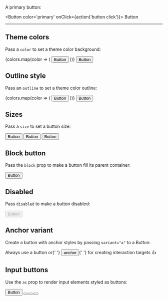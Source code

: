 

<Meta title='Components/Button' component={Button}></Meta>

<DocsTitle title='Button'></DocsTitle>

A primary button:

<Button color='primary' onClick={action('button click')}>
  Button
</Button>

---

## Theme colors

Pass a `color` to set a theme color background:

<div className='d-flex justify-content-center btn-container-x'>
  {colors.map(color => (
    <Button color={color} onClick={action('button-click')} key={color}>
      Button
    </Button>
  ))}
  <Button color='anchor' onClick={action('button-click')}>
    Button
  </Button>
</div>

## Outline style

Pass an `outline` to set a theme color outline:

<div className='d-flex justify-content-center btn-container-x'>
  {colors.map(color => (
    <Button outline={color} onClick={action('button-click')} key={color}>
      Button
    </Button>
  ))}
  <Button outline='anchor' onClick={action('button-click')}>
    Button
  </Button>
</div>

## Sizes

Pass a `size` to set a button size:

<div className='d-flex justify-content-center '>
  <div className='btn-container-x'>
    <Button color='primary' size='sm'>
      Button
    </Button>
    <Button color='primary'>Button</Button>
    <Button color='primary' size='lg'>
      Button
    </Button>
  </div>
</div>

## Block button

Pass the `block` prop to make a button fill its parent container:

<Button block color='primary'>
  Button
</Button>

## Disabled

Pass `disabled` to make a button disabled:

<Button disabled color='primary'>
  Button
</Button>

## Anchor variant

Create a button with anchor styles by passing `variant="a"` to a Button:

<p>
  Always use a button or{' '}
  <Button variant="a" onClick={action('anchor variant click')}>
    anchor 
  </Button>{' '}
  for creating interaction targets 👍
</p>

## Input buttons

Use the `as` prop to render input elements styled as buttons:

<div className='d-flex justify-content-center btn-container-x'>
  <Button color='primary'>Button</Button>
  <Button as='input' color='primary' value='Input' />
  <Button as='input' color='primary' type='submit' value='Submit' />
  <Button as='input' color='primary' type='reset' value='Reset' />
</div>
